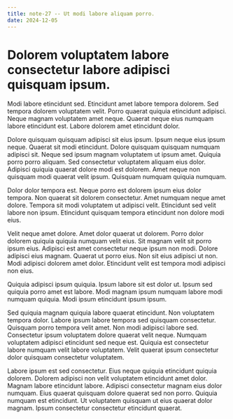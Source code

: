 ```yaml
---
title: note-27 -- Ut modi labore aliquam porro.
date: 2024-12-05
---
```


# Dolorem voluptatem labore consectetur labore adipisci quisquam ipsum.

Modi labore etincidunt sed. Etincidunt amet labore tempora dolorem. Sed tempora dolorem voluptatem velit. Porro quaerat quiquia etincidunt adipisci. Neque magnam voluptatem amet neque. Quaerat neque eius numquam labore etincidunt est. Labore dolorem amet etincidunt dolor.

Dolore quisquam quisquam adipisci sit eius ipsum. Ipsum neque eius ipsum neque. Quaerat sit modi etincidunt. Dolore quisquam quisquam numquam adipisci sit. Neque sed ipsum magnam voluptatem ut ipsum amet. Quiquia porro porro aliquam. Sed consectetur voluptatem aliquam eius dolor. Adipisci quiquia quaerat dolore modi est dolorem. Amet neque non quisquam modi quaerat velit ipsum. Quisquam numquam quiquia numquam.

Dolor dolor tempora est. Neque porro est dolorem ipsum eius dolor tempora. Non quaerat sit dolorem consectetur. Amet numquam neque amet dolore. Tempora sit modi voluptatem ut adipisci velit. Etincidunt sed velit labore non ipsum. Etincidunt quisquam tempora etincidunt non dolore modi eius.

Velit neque amet dolore. Amet dolor quaerat ut dolorem. Porro dolor dolorem quiquia quiquia numquam velit eius. Sit magnam velit sit porro ipsum eius. Adipisci est amet consectetur neque ipsum non modi. Dolore adipisci eius magnam. Quaerat ut porro eius. Non sit eius adipisci ut non. Modi adipisci dolorem amet dolor. Etincidunt velit est tempora modi adipisci non eius.

Quiquia adipisci ipsum quiquia. Ipsum labore sit est dolor ut. Ipsum sed quiquia porro amet est labore. Modi magnam ipsum numquam labore modi numquam quiquia. Modi ipsum etincidunt ipsum ipsum.

Sed quiquia magnam quiquia labore quaerat etincidunt. Non voluptatem tempora dolor. Labore ipsum labore tempora sed quisquam consectetur. Quisquam porro tempora velit amet. Non modi adipisci labore sed. Consectetur ipsum voluptatem dolore quaerat velit neque. Numquam voluptatem adipisci etincidunt sed neque est. Quiquia est consectetur labore numquam velit labore voluptatem. Velit quaerat ipsum consectetur dolor quisquam consectetur voluptatem.

Labore ipsum est sed consectetur. Eius neque quiquia etincidunt quiquia dolorem. Dolorem adipisci non velit voluptatem etincidunt amet dolor. Magnam labore etincidunt labore. Adipisci consectetur magnam eius dolor numquam. Eius quaerat quisquam dolore quaerat sed non porro. Quiquia numquam est etincidunt. Ut voluptatem quisquam ut eius quaerat dolor magnam. Ipsum consectetur consectetur etincidunt quaerat.

